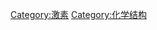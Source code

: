 {{Commonscat|Hormones by chemical structure}}

[[Category:激素|Category:激素]]
[[Category:化学结构|Category:化学结构]]